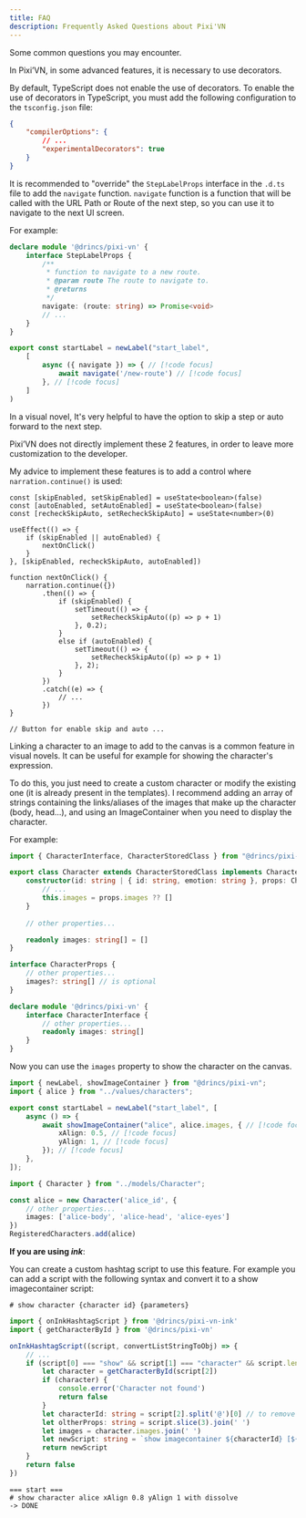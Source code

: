 ```yaml
---
title: FAQ
description: Frequently Asked Questions about Pixi'VN
---
```



Some common questions you may encounter.

<Accordions>

<Accordion title="How enable the decorators in TypeScript?" id="how-enable-the-decorators-in-typescript">

In Pixi’VN, in some advanced features, it is necessary to use decorators.

By default, TypeScript does not enable the use of decorators. To enable the use of decorators in TypeScript, you must add the following configuration to the `tsconfig.json` file:

```json title="tsconfig.json"
{
    "compilerOptions": {
        // ...
        "experimentalDecorators": true
    }
}
```

</Accordion>

<Accordion title="How use navigation function in step/label?" id="how-use-navigation-function-in-step-label">

It is recommended to "override" the `StepLabelProps` interface in the `.d.ts` file to add the `navigate` function. `navigate` function is a function that will be called with the URL Path or Route of the next step, so you can use it to navigate to the next UI screen.

For example:

```ts tab="pixi-vn.d.ts"
declare module '@drincs/pixi-vn' {
    interface StepLabelProps {
        /**
         * function to navigate to a new route.
         * @param route The route to navigate to.
         * @returns 
         */
        navigate: (route: string) => Promise<void>
        // ...
    }
}
```

```ts tab="labels/startLabel.ts"
export const startLabel = newLabel("start_label",
    [
        async ({ navigate }) => { // [!code focus]
            await navigate('/new-route') // [!code focus]
        }, // [!code focus]
    ]
)
```

</Accordion>

<Accordion title="Skip step and Auto Forward" id="skip-step-and-auto-forward">

In a visual novel, It's very helpful to have the option to skip a step or auto forward to the next step.

Pixi’VN does not directly implement these 2 features, in order to leave more customization to the developer.

My advice to implement these features is to add a control where `narration.continue()` is used:

```tsx title="React example"
const [skipEnabled, setSkipEnabled] = useState<boolean>(false)
const [autoEnabled, setAutoEnabled] = useState<boolean>(false)
const [recheckSkipAuto, setRecheckSkipAuto] = useState<number>(0)

useEffect(() => {
    if (skipEnabled || autoEnabled) {
        nextOnClick()
    }
}, [skipEnabled, recheckSkipAuto, autoEnabled])

function nextOnClick() {
    narration.continue({})
        .then(() => {
            if (skipEnabled) {
                setTimeout(() => {
                    setRecheckSkipAuto((p) => p + 1)
                }, 0.2);
            }
            else if (autoEnabled) {
                setTimeout(() => {
                    setRecheckSkipAuto((p) => p + 1)
                }, 2);
            }
        })
        .catch((e) => {
            // ...
        })
}

// Button for enable skip and auto ...
```

</Accordion>

<Accordion title="How to link a character to an image to add to the canvas?" id="how-to-link-a-character-to-an-image">

Linking a character to an image to add to the canvas is a common feature in visual novels. It can be useful for example for showing the character's expression.

To do this, you just need to create a <DynamicLink href="/start/character#custom-class">custom character</DynamicLink> or modify the existing one (it is already present in the templates).
I recommend adding an array of strings containing the links/aliases of the images that make up the character (body, head...), and using an <DynamicLink href="/start/canvas-image-container">ImageContainer</DynamicLink> when you need to display the character.

For example:

```ts tab="models/Character.ts"
import { CharacterInterface, CharacterStoredClass } from "@drincs/pixi-vn";

export class Character extends CharacterStoredClass implements CharacterInterface {
    constructor(id: string | { id: string, emotion: string }, props: CharacterProps) {
        // ...
        this.images = props.images ?? []
    }
    
    // other properties...

    readonly images: string[] = []
}

interface CharacterProps {
    // other properties...
    images?: string[] // is optional
}
```

```ts tab="pixi-vn.d.ts"
declare module '@drincs/pixi-vn' {
    interface CharacterInterface {
        // other properties...
        readonly images: string[]
    }
}
```

Now you can use the `images` property to show the character on the canvas.

```ts tab="labels/startLabel.ts"
import { newLabel, showImageContainer } from "@drincs/pixi-vn";
import { alice } from "../values/characters";

export const startLabel = newLabel("start_label", [
    async () => {
        await showImageContainer("alice", alice.images, { // [!code focus]
            xAlign: 0.5, // [!code focus]
            yAlign: 1, // [!code focus]
        }); // [!code focus]
    },
]);
```

```ts tab="values/characters.ts"
import { Character } from "../models/Character";

const alice = new Character('alice_id', {
    // other properties...
    images: ['alice-body', 'alice-head', 'alice-eyes']
})
RegisteredCharacters.add(alice)
```

**If you are using _ink_**:

You can create a <DynamicLink href="/ink/hashtag">custom hashtag script</DynamicLink> to use this feature.
For example you can add a script with the following syntax and convert it to a <DynamicLink href="/ink/canvas#show-a-image-container-in-ink">show imagecontainer script</DynamicLink>:

```ink
# show character {character id} {parameters}
```

```ts tab="utils/ink-utility.ts"
import { onInkHashtagScript } from '@drincs/pixi-vn-ink'
import { getCharacterById } from '@drincs/pixi-vn'

onInkHashtagScript((script, convertListStringToObj) => {
    // ...
    if (script[0] === "show" && script[1] === "character" && script.length > 2) {
        let character = getCharacterById(script[2])
        if (character) {
            console.error('Character not found')
            return false 
        }
        let characterId: string = script[2].split('@')[0] // to remove the emotion
        let oltherProps: string = script.slice(3).join(' ')
        let images = character.images.join(' ')
        let newScript: string = `show imagecontainer ${characterId} [${images}] ${oltherProps}`
        return newScript
    }
    return false
})
```

```ink tab="ink/start.ink"
=== start ===
# show character alice xAlign 0.8 yAlign 1 with dissolve
-> DONE
```

</Accordion>

</Accordions>
